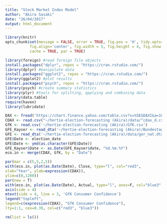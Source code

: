 ```yaml
---
title: "Stock Market Index Model"
author: "Akira Sasaki"
date: "26/04/2017"
output: html_document
---
```


```r
library(knitr)
opts_chunk$set(message = FALSE, error = TRUE, fig.pos = 'H', tidy.opts=list(width.cutoff=65), tidy=TRUE, fig.path='figs/', cache.path='cache/graphics-', 
           fig.align='center', fig.width = 5, fig.height = 4, fig.show = 'hold',
           cache = TRUE, par = TRUE)
```

```r
library(foreign) #read foreign file objects
install.packages("dplyr", repos = "https://cran.rstudio.com/")
library(dplyr) #manipulate data
install.packages("ggplot2", repos = "https://cran.rstudio.com/")
library(ggplot2) #plot results
install.packages("psych", repos = "https://cran.rstudio.com/")
library(psych) #create summary statistics
library(plyr) #tools for splitting, qpplying and combining data
library(data.table)
require(haven)
library(lubridate)

DAX <- fread('https://chart.finance.yahoo.com/table.csv?s=%5EGDAXI&a=10&b=26&c=1990&d=3&e=27&f=2017&g=d&ignore=.csv')
CDAX <- read.csv("~/hertie-election-forecasting (Akira)/data/^cdax_d.csv")
GfK <- read.csv('~/hertie-election-forecasting (Akira)/GfK.csv')
GFE_Kayser <- read_dta('~/hertie-election-forecasting (Akira)/BundestagForecastReplicationData.dta')
GFE <- read_dta('~/hertie-election-forecasting (Akira)/data/ger_nat.dta')
GFE$Date <- election_date
GFE$Date <- ymd(as.character(GFE$Date))
GFE_Kayser$Date <- as.Date(GFE_Kayser$date, "%d.%m.%Y")
eco.in <- merge(CDAX, GfK, by = "Date")
```

```r
par(mar = c(5,5,2,5))
with(eco.in, plot(as.Date(Date), Close, type="l", col="red3",
xlab="Year", ylab=expression(CDAX)),
ylim=c(0,1200))
par(new = T)
with(eco.in, plot(as.Date(Date), Actual, type="l", axes=F, col="blue3", xlab="Year", ylab=NA, cex=1.2))
axis(side = 4)
mtext(side = 4, line = 3, 'GfK Consumer Confidence')
legend("topleft",
legend=c(expression(CDAX), "GfK Consumer Confidence"),
lty=1:1, cex=0.39, col=c("red3", "blue3"))
```

```r
rm(list = ls())
```


